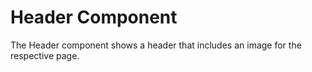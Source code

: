 
<Meta title="components/Header" component={Header} />

# Header Component

The Header component shows a header that includes an image for the respective page.

<Story name="Header">
  <BrowserRouter>
    <Header image={Beauty} altText="Logoimage" />
  </BrowserRouter>
</Story>
